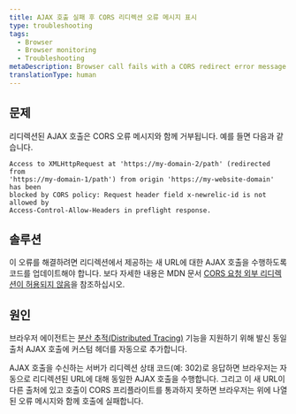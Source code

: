 ```yaml
---
title: AJAX 호출 실패 후 CORS 리디렉션 오류 메시지 표시
type: troubleshooting
tags:
  - Browser
  - Browser monitoring
  - Troubleshooting
metaDescription: Browser call fails with a CORS redirect error message
translationType: human
---
```


## 문제

리디렉션된 AJAX 호출은 CORS 오류 메시지와 함께 거부됩니다. 예를 들면 다음과 같습니다.

```
Access to XMLHttpRequest at 'https://my-domain-2/path' (redirected from 
'https://my-domain-1/path') from origin 'https://my-website-domain' has been
blocked by CORS policy: Request header field x-newrelic-id is not allowed by 
Access-Control-Allow-Headers in preflight response.
```

## 솔루션

이 오류를 해결하려면 리디렉션에서 제공하는 새 URL에 대한 AJAX 호출을 수행하도록 코드를 업데이트해야 합니다. 보다 자세한 내용은 MDN 문서 [CORS 요청 외부 리디렉션이 허용되지 않음](https://developer.mozilla.org/en-US/docs/Web/HTTP/CORS/Errors/CORSExternalRedirectNotAllowed)을 참조하십시오.

## 원인

브라우저 에이전트는 [분산 추적(Distributed Tracing)](/docs/browser/new-relic-browser/browser-pro-features/browser-data-distributed-tracing) 기능을 지원하기 위해 발신 동일 출처 AJAX 호출에 커스텀 헤더를 자동으로 추가합니다.

AJAX 호출을 수신하는 서버가 리디렉션 상태 코드(예: 302)로 응답하면 브라우저는 자동으로 리디렉션된 URL에 대해 동일한 AJAX 호출을 수행합니다. 그리고 이 새 URL이 다른 출처에 있고 호출이 CORS 프리플라이트를 통과하지 못하면 브라우저는 위에 나열된 오류 메시지와 함께 호출에 실패합니다.
